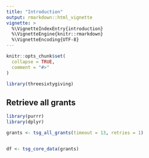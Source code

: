 ```yaml
---
title: "Introduction"
output: rmarkdown::html_vignette
vignette: >
  %\VignetteIndexEntry{introduction}
  %\VignetteEngine{knitr::rmarkdown}
  %\VignetteEncoding{UTF-8}
---
```


```r
knitr::opts_chunk$set(
  collapse = TRUE,
  comment = "#>"
)
```


```r
library(threesixtygiving)
```



## Retrieve all grants

```r
library(purrr)
library(dplyr)

grants <- tsg_all_grants(timeout = 13, retries = 1)


df <- tsg_core_data(grants)

```


